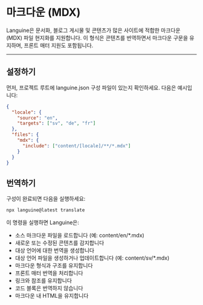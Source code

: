 # 마크다운 (MDX)

Languine은 문서화, 블로그 게시물 및 콘텐츠가 많은 사이트에 적합한 마크다운 (MDX) 파일 현지화를 지원합니다. 이 형식은 콘텐츠를 번역하면서 마크다운 구문을 유지하며, 프론트 매터 지원도 포함됩니다.

---

## 설정하기

먼저, 프로젝트 루트에 languine.json 구성 파일이 있는지 확인하세요. 다음은 예시입니다:

```json
{
  "locale": {
    "source": "en",
    "targets": ["sv", "de", "fr"]
  },
  "files": {
    "mdx": {
      "include": ["content/[locale]/**/*.mdx"]
    }
  }
}
```

## 번역하기

구성이 완료되면 다음을 실행하세요:

```bash
npx languine@latest translate
```

이 명령을 실행하면 Languine은:

- 소스 마크다운 파일을 로드합니다 (예: content/en/*.mdx)
- 새로운 또는 수정된 콘텐츠를 감지합니다
- 대상 언어에 대한 번역을 생성합니다
- 대상 언어 파일을 생성하거나 업데이트합니다 (예: content/sv/*.mdx)
- 마크다운 형식과 구조를 유지합니다
- 프론트 매터 번역을 처리합니다
- 링크와 참조를 유지합니다
- 코드 블록은 번역하지 않습니다
- 마크다운 내 HTML을 유지합니다
